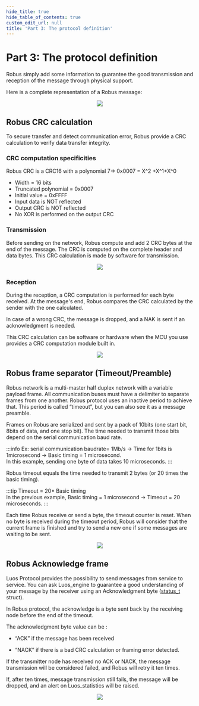 ```yaml
---
hide_title: true
hide_table_of_contents: true
custom_edit_url: null
title: 'Part 3: The protocol definition'
---
```



# Part 3: The protocol definition

Robus simply add some information to guarantee the good transmission and reception of the message through physical support.

Here is a complete representation of a Robus message:

<div align="center">
  <Image
    src="/assets/images/advanced-doc/robus/protocol/robus-3-1-light.svg"
    darkSrc="/assets/images/advanced-doc/robus/protocol/robus-3-1-dark.svg"
  />
</div>

## Robus CRC calculation

To secure transfer and detect communication error, Robus provide a CRC calculation to verify data transfer integrity.

### CRC computation specificities

Robus CRC is a CRC16 with a polynomial 7→ 0x0007 = X^2 +X^1+X^0

- Width = 16 bits
- Truncated polynomial = 0x0007
- Initial value = 0xFFFF
- Input data is NOT reflected
- Output CRC is NOT reflected
- No XOR is performed on the output CRC

### Transmission

Before sending on the network, Robus compute and add 2 CRC bytes at the end of the message. The CRC is computed on the complete header and data bytes. This CRC calculation is made by software for transmission.

<div align="center">
  <Image
    src="/assets/images/advanced-doc/robus/protocol/robus-3-2-light.svg"
    darkSrc="/assets/images/advanced-doc/robus/protocol/robus-3-2-dark.svg"
  />
</div>

### Reception

During the reception, a CRC computation is performed for each byte received. At the message's end, Robus compares the CRC calculated by the sender with the one calculated.

In case of a wrong CRC, the message is dropped, and a NAK is sent if an acknowledgment is needed.

This CRC calculation can be software or hardware when the MCU you use provides a CRC computation module built in.

<div align="center">
  <Image
    src="/assets/images/advanced-doc/robus/protocol/robus-3-3-light.svg"
    darkSrc="/assets/images/advanced-doc/robus/protocol/robus-3-3-dark.svg"
  />
</div>

## Robus frame separator (Timeout/Preamble)

Robus network is a multi-master half duplex network with a variable payload frame. All communication buses must have a delimiter to separate frames from one another. Robus protocol uses an inactive period to achieve that. This period is called “timeout”, but you can also see it as a message preamble.

Frames on Robus are serialized and sent by a pack of 10bits (one start bit, 8bits of data, and one stop bit). The time needed to transmit those bits depend on the serial communication baud rate.

:::info
Ex: serial communication baudrate= 1Mb/s → Time for 1bits is 1microsecond → Basic timing = 1 microsecond. <br/>
In this example, sending one byte of data takes 10 microseconds.
:::

Robus timeout equals the time needed to transmit 2 bytes (or 20 times the basic timing).

:::tip
Timeout = 20\* Basic timing <br/>
In the previous example, Basic timing = 1 microsecond → Timeout = 20 microseconds.
:::

Each time Robus receive or send a byte, the timeout counter is reset. When no byte is received during the timeout period, Robus will consider that the current frame is finished and try to send a new one if some messages are waiting to be sent.

<div align="center">
  <Image
    src="/assets/images/advanced-doc/robus/protocol/robus-3-4-light.svg"
    darkSrc="/assets/images/advanced-doc/robus/protocol/robus-3-4-dark.svg"
  />
</div>

## Robus Acknowledge frame

Luos Protocol provides the possibility to send messages from service to service. You can ask Luos_engine to guarantee a good understanding of your message by the receiver using an Acknowledgment byte ([status_t](https://github.com/Luos-io/luos_engine/blob/main/network/robus/inc/reception.h) struct).

In Robus protocol, the acknowledge is a byte sent back by the receiving node before the end of the timeout.

The acknowledgment byte value can be :

- “ACK” if the message has been received

- “NACK” if there is a bad CRC calculation or framing error detected.

If the transmitter node has received no ACK or NACK, the message transmission will be considered failed, and Robus will retry it ten times.

If, after ten times, message transmission still fails, the message will be dropped, and an alert on Luos_statistics will be raised.

<div align="center">
  <Image
    src="/assets/images/advanced-doc/robus/protocol/robus-3-5-light.svg"
    darkSrc="/assets/images/advanced-doc/robus/protocol/robus-3-5-dark.svg"
  />
</div>
